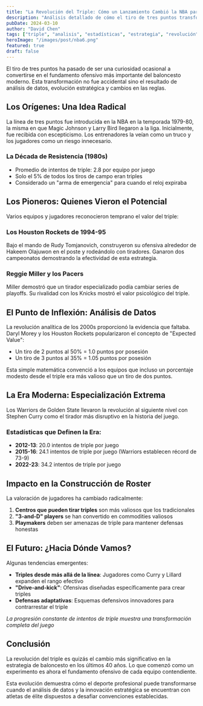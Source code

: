 ```yaml
---
title: "La Revolución del Triple: Cómo un Lanzamiento Cambió la NBA para Siempre"
description: "Análisis detallado de cómo el tiro de tres puntos transformó las estrategias ofensivas, la construcción de roster y la misma esencia del baloncesto moderno."
pubDate: 2024-03-10
author: "David Chen"
tags: ["triple", "analisis", "estadísticas", "estrategia", "revolución"]
heroImage: "/images/post/nba6.png"
featured: true
draft: false
---
```


El tiro de tres puntos ha pasado de ser una curiosidad ocasional a convertirse en el fundamento ofensivo más importante del baloncesto moderno. Esta transformación no fue accidental sino el resultado de análisis de datos, evolución estratégica y cambios en las reglas.

<MarkdownImage src="/images/post/nba6.png" alt="Evolución del triple por década" />

## Los Orígenes: Una Idea Radical

La línea de tres puntos fue introducida en la NBA en la temporada 1979-80, la misma en que Magic Johnson y Larry Bird llegaron a la liga. Inicialmente, fue recibida con escepticismo. Los entrenadores la veían como un truco y los jugadores como un riesgo innecesario.

### La Década de Resistencia (1980s)
- Promedio de intentos de triple: 2.8 por equipo por juego
- Solo el 5% de todos los tiros de campo eran triples
- Considerado un "arma de emergencia" para cuando el reloj expiraba

## Los Pioneros: Quienes Vieron el Potencial

Varios equipos y jugadores reconocieron temprano el valor del triple:

### Los Houston Rockets de 1994-95
Bajo el mando de Rudy Tomjanovich, construyeron su ofensiva alrededor de Hakeem Olajuwon en el poste y rodeándolo con tiradores. Ganaron dos campeonatos demostrando la efectividad de esta estrategia.

### Reggie Miller y los Pacers
Miller demostró que un tirador especializado podía cambiar series de playoffs. Su rivalidad con los Knicks mostró el valor psicológico del triple.

## El Punto de Inflexión: Análisis de Datos

La revolución analítica de los 2000s proporcionó la evidencia que faltaba. Daryl Morey y los Houston Rockets popularizaron el concepto de "Expected Value":

- Un tiro de 2 puntos al 50% = 1.0 puntos por posesión
- Un tiro de 3 puntos al 35% = 1.05 puntos por posesión

Esta simple matemática convenció a los equipos que incluso un porcentaje modesto desde el triple era más valioso que un tiro de dos puntos.

## La Era Moderna: Especialización Extrema

Los Warriors de Golden State llevaron la revolución al siguiente nivel con Stephen Curry como el tirador más disruptivo en la historia del juego.

### Estadísticas que Definen la Era:
- **2012-13**: 20.0 intentos de triple por juego
- **2015-16**: 24.1 intentos de triple por juego (Warriors establecen récord de 73-9)
- **2022-23**: 34.2 intentos de triple por juego

## Impacto en la Construcción de Roster

La valoración de jugadores ha cambiado radicalmente:

1. **Centros que pueden tirar triples** son más valiosos que los tradicionales
2. **"3-and-D" players** se han convertido en commodities valiosos
3. **Playmakers** deben ser amenazas de triple para mantener defensas honestas

## El Futuro: ¿Hacia Dónde Vamos?

Algunas tendencias emergentes:

- **Triples desde más allá de la línea**: Jugadores como Curry y Lillard expanden el rango efectivo
- **"Drive-and-kick"**: Ofensivas diseñadas específicamente para crear triples
- **Defensas adaptativas**: Esquemas defensivos innovadores para contrarrestar el triple

<MarkdownImage src="/images/post/nba6.png" alt="Evolución del triple por década" />

*La progresión constante de intentos de triple muestra una transformación completa del juego*

## Conclusión

La revolución del triple es quizás el cambio más significativo en la estrategia de baloncesto en los últimos 40 años. Lo que comenzó como un experimento es ahora el fundamento ofensivo de cada equipo contendiente.

Esta evolución demuestra cómo el deporte profesional puede transformarse cuando el análisis de datos y la innovación estratégica se encuentran con atletas de élite dispuestos a desafiar convenciones establecidas.